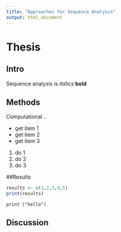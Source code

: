 ```yaml
---
title: "Approaches for Sequence Analysis"
output: html_document
---
```


# Thesis

## Intro
Sequence analysis is *italics*  **bold**

## Methods
Computational ..

- get item 1
- get item 2
- get item 3

1. do 1
1. do 2
1. do 3

##Results
```r
results <- c(1,2,3,4,5)
print(results)
```

`print ("hello")`

## Discussion
